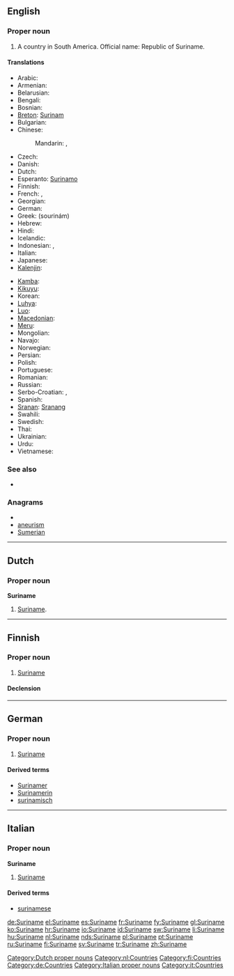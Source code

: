 ==English==
{{wikipedia}}

===Proper noun===
{{en-proper noun}}

# A country in South America. Official name: Republic of Suriname.

====Translations====
{{trans-top|country}}
* Arabic: {{t|ar|سورينام|m|tr=surinaam}}
* Armenian: {{t-|hy|Սուրինամ|tr=Surinam}}
* Belarusian: {{t|be|Сурынам|m|tr=Surynám|xs=Belarusian}}
* Bengali: {{t|bn|সুরিনাম|sc=Beng|xs=Bengali}}
* Bosnian: {{t-|bs|Surinam|m}}
* [[Breton]]: [[Surinam]]
* Bulgarian: {{t|bg|Суринам|m|tr=Surinám}}
* Chinese:
*: Mandarin: {{t|cmn|蘇里南|sc=Hani}},  {{t|cmn|苏里南|tr=Sūlǐnán|sc=Hani}}
* Czech: {{t-|cs|Surinam|m}}
* Danish: {{t-|da|Surinam}}
* Dutch: {{t+|nl|Suriname}}
* Esperanto: [[Surinamo]]
* Finnish: {{t+|fi|Suriname}}
* French: {{t+|fr|Surinam|m}}, {{t+|fr|Suriname|m}}
* Georgian: {{t|ka|სურინამი|tr=surinami|sc=Geor|xs=Georgian}}
* German: {{t+|de|Surinam}}
* Greek: {{t|el|Σουρινάμ|n}} (sourinám)
* Hebrew: {{t|he|סורינאם}}
* Hindi: {{t|hi|सूरीनाम|tr=sūrīnām|xs=Hindi}}
* Icelandic: {{t+|is|Súrínam|n}}
* Indonesian: {{t+|id|Suriname|xs=Indonesian}}, {{t-|id|Surinam|xs=Indonesian}}
* Italian: {{t-|it|Suriname}}
* Japanese: {{t+|ja|スリナム|tr=Surinamu}}
* [[Kalenjin]]: {{tø|kln|Surinam}}
{{trans-mid}}
* [[Kamba]]: {{tø|kam|Surinamu}}
* [[Kikuyu]]: {{tø|ki|Surinamu}}
* Korean: {{t+|ko|수리남|tr=Surinam|sc=Hang}}
* [[Luhya]]: {{tø|luy|Surinamu}}
* [[Luo]]: {{tø|luo|Surinam}}
* [[Macedonian]]: {{t|mk|Суринам|m|tr=Súrinam}}
* [[Meru]]: {{tø|mer|Surinamu}}
* Mongolian: {{t|mn|Суринам|tr=Surinám|sc=Cyrl|xs=Mongolian}}
* Navajo: {{tø|nv|Sówinam}}
* Norwegian: {{t-|no|Surinam}}
* Persian: {{t|fa|سورینام|xs=Persian}}
* Polish: {{t+|pl|Surinam}}
* Portuguese: {{t+|pt|Suriname}}
* Romanian: {{t-|ro|Surinam|n}}
* Russian: {{t+|ru|Суринам|m|tr=Surinám}}
* Serbo-Croatian: {{tø|sh|Суринам|m|sc=Cyrl|xs=Serbo-Croatian}},  {{tø|sh|Surinam|m|xs=Serbo-Croatian}}
* Spanish: {{t+|es|Surinam}}
* [[Sranan]]: [[Sranang]]
* Swahili: {{t+|sw|Surinamu|xs=Swahili}}
* Swedish: {{t-|sv|Surinam}}
* Thai: {{t|th|ซูรินาเม|tr=sūrināme}}
* Ukrainian: {{t|uk|Суринам|m|tr=Surynám|xs=Ukrainian}}
* Urdu: {{t|ur|سرینام|xs=Urdu}}
* Vietnamese: {{t-|vi|Suriname|xs=Vietnamese}}
{{trans-bottom}}

===See also===
* {{list|en|countries of South America}}

===Anagrams===
* {{alphagram|aeimnrsu}}
* [[aneurism#English|aneurism]]
* [[Sumerian#English|Sumerian]]

----

==Dutch==
{{wikipedia|lang=nl}}

===Proper noun===
'''Suriname''' {{n}}

# [[#English|Suriname]].

[[Category:Dutch proper nouns]]
[[Category:nl:Countries]]

----

==Finnish==
{{wikipedia|lang=fi}}

===Proper noun===
{{infl|fi|proper noun}}

# [[#English|Suriname]]

====Declension====
{{fi-decl-nalle|Surinam|np=1}}

[[Category:fi:Countries]]

----

==German==
{{wikipedia|lang=de}}

===Proper noun===
{{infl|de|proper noun|g=n}}

# [[#English|Suriname]]

====Derived terms====
* [[Surinamer]]
* [[Surinamerin]]
* [[surinamisch]]

[[Category:de:Countries]]

----

==Italian==
{{wikipedia|lang=it}}

===Proper noun===
'''Suriname''' {{m}}

# [[#English|Suriname]]

====Derived terms====
* [[surinamese]]

[[Category:Italian proper nouns]]
[[Category:it:Countries]]

[[de:Suriname]]
[[el:Suriname]]
[[es:Suriname]]
[[fr:Suriname]]
[[fy:Suriname]]
[[gl:Suriname]]
[[ko:Suriname]]
[[hr:Suriname]]
[[io:Suriname]]
[[id:Suriname]]
[[sw:Suriname]]
[[li:Suriname]]
[[hu:Suriname]]
[[nl:Suriname]]
[[nds:Suriname]]
[[pl:Suriname]]
[[pt:Suriname]]
[[ru:Suriname]]
[[fi:Suriname]]
[[sv:Suriname]]
[[tr:Suriname]]
[[zh:Suriname]]